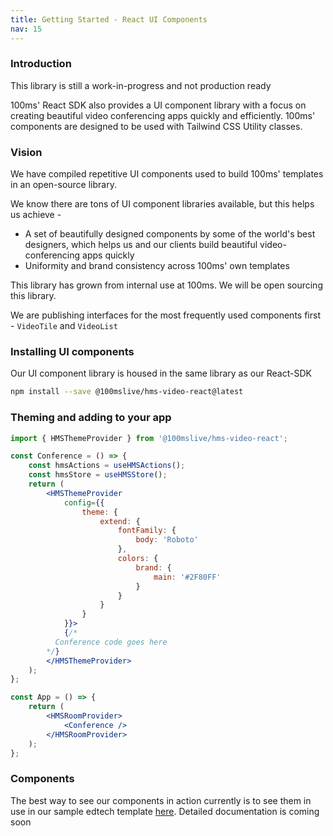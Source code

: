 ```yaml
---
title: Getting Started - React UI Components
nav: 15
---
```


### Introduction

<Note type='warning'>

This library is still a work-in-progress and not production ready

</Note>

100ms' React SDK also provides a UI component library with a focus on creating beautiful video conferencing apps quickly and efficiently. 100ms' components are designed to be used with Tailwind CSS Utility classes.

### Vision

We have compiled repetitive UI components used to build 100ms' templates in an open-source library.

We know there are tons of UI component libraries available, but this helps us achieve -

-   A set of beautifully designed components by some of the world's best designers, which helps us and our clients build beautiful video-conferencing apps quickly
-   Uniformity and brand consistency across 100ms' own templates

This library has grown from internal use at 100ms. We will be open sourcing this library.

We are publishing interfaces for the most frequently used components first - `VideoTile` and `VideoList`

### Installing UI components

Our UI component library is housed in the same library as our React-SDK

```bash
npm install --save @100mslive/hms-video-react@latest
```

### Theming and adding to your app

```jsx
import { HMSThemeProvider } from '@100mslive/hms-video-react';

const Conference = () => {
    const hmsActions = useHMSActions();
    const hmsStore = useHMSStore();
    return (
        <HMSThemeProvider
            config={{
                theme: {
                    extend: {
                        fontFamily: {
                            body: 'Roboto'
                        },
                        colors: {
                            brand: {
                                main: '#2F80FF'
                            }
                        }
                    }
                }
            }}>
            {/*
          Conference code goes here
        */}
        </HMSThemeProvider>
    );
};

const App = () => {
    return (
        <HMSRoomProvider>
            <Conference />
        </HMSRoomProvider>
    );
};
```

### Components

The best way to see our components in action currently is to see them in use in our sample edtech template [here](https://github.com/100mslive/100ms-web-v2). Detailed documentation is coming soon
